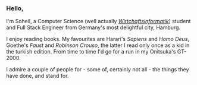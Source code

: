### Hello,

I'm Soheil, a Computer Science (well actually [_Wirtchaftsinformatik_](https://en.wikipedia.org/wiki/Business_informatics))
student and Full Stack Engineer from Germany's most delightful city, Hamburg.

I enjoy reading books. My favourites are Harari's _Sapiens_ and _Homo Deus_, Goethe's _Faust_ and _Robinson Crouso_,
the latter I read only once as a kid in the turkish edition.
From time to time I'd go for a run in my Onitsuka's GT-2000.

I admire a couple of people for - some of, certainly not all - the things they have done, and stand for.
